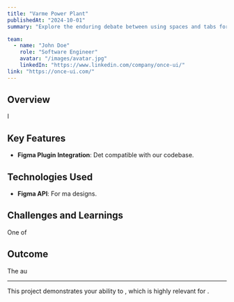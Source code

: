 ```yaml
---
title: "Varme Power Plant"
publishedAt: "2024-10-01"
summary: "Explore the enduring debate between using spaces and tabs for code indentation, and why this choice matters more than you might think."

team:
  - name: "John Doe"
    role: "Software Engineer"
    avatar: "/images/avatar.jpg"
    linkedIn: "https://www.linkedin.com/company/once-ui/"
link: "https://once-ui.com/"
---
```


## Overview

I

## Key Features

- **Figma Plugin Integration**: Det compatible with our codebase.

## Technologies Used

- **Figma API**: For ma designs.

## Challenges and Learnings

One of

## Outcome

The au

---

This project demonstrates your ability to , which is highly relevant for .
